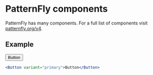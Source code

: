 
<Text>

# PatternFly components

PatternFly has many components. For a full list of components visit [patternfly.org/v4](https://www.patternfly.org/v4/).

## Example

</Text>

<Button variant="primary">Button</Button>

```jsx
<Button variant="primary">Button</Button>
```